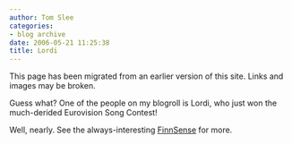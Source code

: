 ```yaml
---
author: Tom Slee
categories:
- blog archive
date: 2006-05-21 11:25:38
title: Lordi
---
```


::: {.callout-note}

This page has been migrated from an earlier version of this site. 
Links and images may be broken.

:::



				

Guess what? One of the people on my blogroll is Lordi, who just won the much-derided Eurovision Song Contest!




Well, nearly. See the always-interesting [FinnSense](http://finnsense.blogspot.com/) for more.


		
